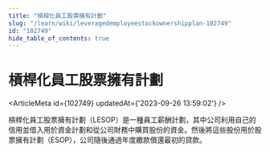 ```yaml
---
title: "槓桿化員工股票擁有計劃"
slug: "/learn/wiki/leveragedemployeestockownershipplan-102749"
id: "102749"
hide_table_of_contents: true
---
```



# 槓桿化員工股票擁有計劃

<ArticleMeta id={102749} updatedAt={'2023-09-26 13:59:02'} />
<div className='border-solid border-b border-t-0 my-4 border-[var(--ifm-color-gray-300)]' />

槓桿化員工股票擁有計劃（LESOP）是一種員工薪酬計劃，其中公司利用自己的信用並借入用於資金計劃和從公司財務中購買股份的資金。然後將這些股份用於股票擁有計劃（ESOP），公司隨後通過年度繳款償還最初的貸款。
